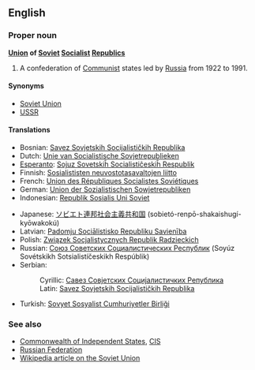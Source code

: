 ==English==

===Proper noun===
'''[[Union]] of [[Soviet]] [[Socialist]] [[Republic]]s'''
# A confederation of [[Communist]] states led by [[Russia]] from 1922 to 1991.

====Synonyms====
*[[Soviet Union]]
*[[USSR]]

====Translations====
{{top}}
*Bosnian: [[Savez Sovjetskih Socijalističkih Republika#Bosnian|Savez Sovjetskih Socijalističkih Republika]] {{m}}
*Dutch: [[Unie van Socialistische Sovjetrepublieken]]
*[[Esperanto]]: [[Sojuz Sovetskiĥ Socialistiĉeskiĥ Respublik]]
*Finnish: [[Sosialististen neuvostotasavaltojen liitto]]
*French: [[Union des Républiques Socialistes Soviétiques]]
*German: [[Union der Sozialistischen Sowjetrepubliken]]
*Indonesian: [[Republik Sosialis Uni Soviet]]
{{mid}}
*Japanese: [[ソビエト]][[連邦]][[社会主義]][[共和国]] (sobietó-renpō-shakaishugí-kyōwakokú)
*Latvian: [[Padomju Sociālistisko Republiku Savienība]]
*Polish: [[Związek Socjalistycznych Republik Radzieckich]]
*Russian: [[Союз Советских Социалистических Республик]] (Soyúz Sovétskikh Sotsialistíčeskikh Respúblik)
*Serbian:
*:Cyrillic: [[Савез Совјетских Социјалистичких Република#Serbian|Савез Совјетских Социјалистичких Република]] {{m}}
*:Latin: [[Savez Sovjetskih Socijalističkih Republika#Serbian|Savez Sovjetskih Socijalističkih Republika]] {{m}}
*Turkish: [[Sovyet Sosyalist Cumhuriyetler Birliği]]
{{bottom}}

===See also===
*[[Commonwealth of Independent States]], [[CIS]]
*[[Russian Federation]]
*[[w:Soviet Union|Wikipedia article on the Soviet Union]]